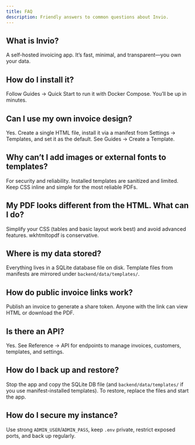 ```yaml
---
title: FAQ
description: Friendly answers to common questions about Invio.
---
```


## What is Invio?
A self-hosted invoicing app. It’s fast, minimal, and transparent—you own your data.

## How do I install it?
Follow Guides → Quick Start to run it with Docker Compose. You’ll be up in minutes.

## Can I use my own invoice design?
Yes. Create a single HTML file, install it via a manifest from Settings → Templates, and set it as the default. See Guides → Create a Template.

## Why can’t I add images or external fonts to templates?
For security and reliability. Installed templates are sanitized and limited. Keep CSS inline and simple for the most reliable PDFs.

## My PDF looks different from the HTML. What can I do?
Simplify your CSS (tables and basic layout work best) and avoid advanced features. wkhtmltopdf is conservative.

## Where is my data stored?
Everything lives in a SQLite database file on disk. Template files from manifests are mirrored under `backend/data/templates/`.

## How do public invoice links work?
Publish an invoice to generate a share token. Anyone with the link can view HTML or download the PDF.

## Is there an API?
Yes. See Reference → API for endpoints to manage invoices, customers, templates, and settings.

## How do I back up and restore?
Stop the app and copy the SQLite DB file (and `backend/data/templates/` if you use manifest-installed templates). To restore, replace the files and start the app.

## How do I secure my instance?
Use strong `ADMIN_USER`/`ADMIN_PASS`, keep `.env` private, restrict exposed ports, and back up regularly.
